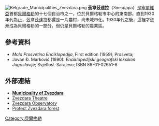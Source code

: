 [[File:Belgrade_Municipalities_Zvezdara.png|thumb]]
'''茲韋茲達拉'''（Звездара）是[[塞爾維亞|塞爾維亞]]首都[[貝爾格勒|貝爾格勒]]的十七個自治市之一，位於貝爾格勒市中心的東南部。直到1930年代為止，茲韋茲達拉都還是一片農村，尚未城市化。1930年代之後，這裡才逐漸成為貝爾格勒的一部分，但仍是貝爾格勒的農業區。
==參考資料==
* ''Mala Prosvetina Enciklopedija'', First edition (1959); Prosveta;
* Jovan Đ. Marković (1990): ''Enciklopedijski geografski leksikon Jugoslavije''; Svjetlost-Sarajevo; ISBN 86-01-02651-6
==外部連結==
*'''[http://www.zvezdara.rs/ Municipality of Zvezdara]'''
*[http://www.zvezdarateatar.rs/ Zvezdara Theatre]
*[http://www.aob.bg.ac.rs/ Zvezdara Observatory]
*[http://sites.google.com/site/zvezdaraforest/ Protect Zvezdara forest]
{{commons category|Zvezdara}}
[[Category:貝爾格勒|Category:貝爾格勒]]